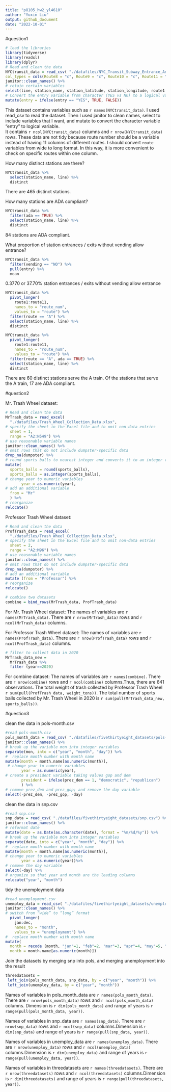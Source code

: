 ```yaml
---
title: "p8105_hw2_yl4610"
author: "Yuxin Liu"
output: github_document
date: "2022-10-01"
---
```


#question1
```r
# load the libraries
library(tidyverse)
library(readxl)
library(dplyr)
# Read and clean the data
NYCtransit_data = read_csv( "./datafiles/NYC_Transit_Subway_Entrance_And_Exit_Data.csv",
col_types = cols(Route8 = "c", Route9 = "c", Route10 = "c", Route11 = "c")) %>%
janitor::clean_names() %>% 
# retain certain variables
select(line, station_name, station_latitude, station_longitude, route1:route11, entry, exit_only, vending, entrance_type, ada) %>% 
# Convert the entry variable from character (YES vs NO) to a logical variable
mutate(entry = ifelse(entry == "YES", TRUE, FALSE))
```
This dataset contains variables such as `r names(NYCtransit_data)`. 
I used read_csv to read the dataset. Then I used janitor to clean names, select to include variables that I want, and mutate to convert the character variable "entry" to logical variable.  
It contains `r ncol(NYCtransit_data)` columns and `r nrow(NYCtransit_data)` rows.
These data are not tidy because route number should be a variable instead of having 11 columns of different routes. I should convert `route` variables from wide to long format. In this way, it is more convenient to check on specific routes within one column.

How many distinct stations are there?
```r
NYCtransit_data %>% 
  select(station_name, line) %>% 
  distinct
```
There are 465 distinct stations.

How many stations are ADA compliant?
```r
NYCtransit_data %>% 
  filter(ada == TRUE) %>% 
  select(station_name, line) %>% 
  distinct
```
84 stations are ADA compliant.

What proportion of station entrances / exits without vending allow entrance?
```r
NYCtransit_data %>% 
  filter(vending == "NO") %>% 
  pull(entry) %>% 
  mean
```
0.3770 or 37.70% station entrances / exits without vending allow entrance

```r
NYCtransit_data %>% 
  pivot_longer(
    route1:route11,
    names_to = "route_num",
    values_to = "route") %>% 
  filter(route == "A") %>% 
  select(station_name, line) %>% 
  distinct

NYCtransit_data %>% 
  pivot_longer(
    route1:route11,
    names_to = "route_num",
    values_to = "route") %>% 
  filter(route == "A", ada == TRUE) %>% 
  select(station_name, line) %>% 
  distinct
```
There are 60 distinct stations serve the A train. Of the stations that serve the A train, 17 are ADA compliant.

#question2

Mr. Trash Wheel dataset:
```r
# Read and clean the data
MrTrash_data = read_excel(
  "./datafiles/Trash_Wheel_Collection_Data.xlsx", 
# specify the sheet in the Excel file and to omit non-data entries
  sheet = 1,
  range = "A2:N549") %>%  
# use reasonable variable names
janitor::clean_names() %>%
# omit rows that do not include dumpster-specific data
drop_na(dumpster) %>% 
# round sports balls to nearest integer and converts it to an integer variable
mutate(
  sports_balls = round(sports_balls),
  sports_balls = as.integer(sports_balls),
# change year to numeric variables 
       year = as.numeric(year),
# add an additional variable
  from = "Mr"
  ) %>%
# reorganize 
relocate()
```

Professor Trash Wheel dataset:
```r
# Read and clean the data
ProfTrash_data = read_excel(
  "./datafiles/Trash_Wheel_Collection_Data.xlsx", 
# specify the sheet in the Excel file and to omit non-data entries
  sheet = 2,
  range = "A2:M96") %>%  
# use reasonable variable names
janitor::clean_names() %>%
# omit rows that do not include dumpster-specific data
drop_na(dumpster) %>% 
# add an additional variable
mutate (from = "Professor") %>%
# reorganize 
relocate()
```
```r
# combine two datasets 
combine = bind_rows(MrTrash_data, ProfTrash_data)
```

For Mr. Trash Wheel dataset:
The names of variables are `r names(MrTrash_data)`. There are `r nrow(MrTrash_data)` rows and `r ncol(MrTrash_data)` columns.

For Professor Trash Wheel dataset:
The names of variables are `r names(ProfTrash_data)`. There are `r nrow(ProfTrash_data)` rows and `r ncol(ProfTrash_data)` columns.

```r
# filter to collect data in 2020
MrTrash_data_new = 
  MrTrash_data %>%
  filter (year==2020)
```

For combine dataset:
The names of variables are `r names(combine)`. There are `r nrow(combine)` rows and `r ncol(combine)` columns.Thus, there are 641 observations. The total weight of trash collected by Professor Trash Wheel `r sum(pull(ProfTrash_data, weight_tons))`. The total number of sports balls collected by Mr. Trash Wheel in 2020 is `r sum(pull(MrTrash_data_new, sports_balls))`.

#question3

clean the data in pols-month.csv
```r
#read pols-month.csv
pols_month_data = read_csv( "./datafiles/fivethirtyeight_datasets/pols-month.csv") %>%
janitor::clean_names() %>% 
# break up the variable mon into integer variables
separate(mon, into = c("year", "month", "day")) %>% 
#  replace month number with month name
mutate(month = month.name[as.numeric(month)],
 # change year to numeric variables 
       year = as.numeric(year),
# create a president variable taking values gop and dem
       president = ifelse(prez_dem == 1, "democratic", "republican")
       ) %>%
# remove prez_dem and prez_gop; and remove the day variable
select(-prez_dem, -prez_gop, -day)
```
clean the data in snp.csv 
```r
#read snp.csv 
snp_data = read_csv( "./datafiles/fivethirtyeight_datasets/snp.csv") %>%
janitor::clean_names() %>% 
# reformat date 
mutate(date = as.Date(as.character(date), format = "%m/%d/%y")) %>%
# break up the variable mon into integer variables
separate(date, into = c("year", "month", "day")) %>%
#  replace month number with month name
mutate(month = month.name[as.numeric(month)],
# change year to numeric variables 
       year = as.numeric(year))%>%
# remove the day variable
select(-day) %>%
# organize so that year and month are the leading columns
relocate("year", "month")
```
tidy the unemployment data
```r
#read unemployment.csv 
unemploy_data = read_csv( "./datafiles/fivethirtyeight_datasets/unemployment.csv") %>%
janitor::clean_names() %>% 
# switch from “wide” to “long” format
  pivot_longer(
    jan:dec,
    names_to = "month",
    values_to = "unemployment") %>% 
#  replace month number with month name
mutate(
  month = recode (month, "jan"=1, "feb"=2, "mar"=3, "apr"=4, "may"=5, "jun"=6, "jul"=7, "aug"=8, "sep"=9, "oct"=10, "nov"=11, "dec"=12),
  month = month.name[as.numeric(month)])

```
Join the datasets by merging snp into pols, and merging unemployment into the result
```r
threedatasets = 
 left_join(pols_month_data, snp_data, by = c("year", "month")) %>% 
 left_join(unemploy_data, by = c("year", "month"))
```

Names of variables in pols_month_data are `r names(pols_month_data)`. There are `r nrow(pols_month_data)` rows and `r ncol(pols_month_data)` columns. Dimension is `r dim(pols_month_data)` and range of years is `r range(pull(pols_month_data, year))`.

Names of variables in snp_data are `r names(snp_data)`. There are `r nrow(snp_data)` rows and `r ncol(snp_data)` columns.Dimension is `r dim(snp_data)` and range of years is `r range(pull(snp_data, year))`.

Names of variables in unemploy_data are `r names(unemploy_data)`. There are `r nrow(unemploy_data)` rows and `r ncol(unemploy_data)` columns.Dimension is `r dim(unemploy_data)` and range of years is `r range(pull(unemploy_data, year))`.

Names of variables in threedatasets are `r names(threedatasets)`. There are `r nrow(threedatasets)` rows and `r ncol(threedatasets)` columns.Dimension is `r dim(threedatasets)` and range of years is `r range(pull(threedatasets, year))`.